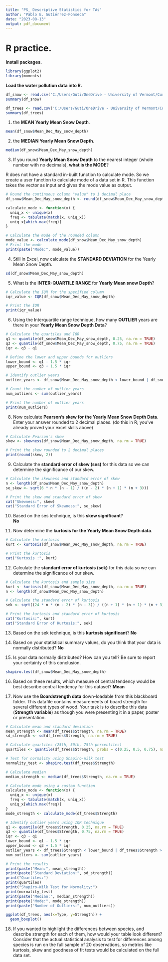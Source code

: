 ```yaml
---
title: "PS_ Descriptive Statistics for TAs"
author: "Pablo E. Gutiérrez-Fonseca"
date: "2023-08-13"
output: pdf_document
---
```





# **R practice.<br />**
\vspace{1em}

**Install packages.<br />**  
```r
library(ggplot2)
library(moments)
```
\vspace{1em}

**Load the water pollution data into R.<br />** 
```r
df_snow <- read.csv('C:/Users/Guti/OneDrive - University of Vermont/Curriculum/07_ Cursos/NR-2400/Problem set_ M4 Descriptive Statistic/Snow Depth data.csv')
summary(df_snow)

df_trees <- read.csv('C:/Users/Guti/OneDrive - University of Vermont/Curriculum/07_ Cursos/NR-2400/Problem set_ M4 Descriptive Statistic/Boardstrength.csv')
summary(df_trees)
```
\newpage

1. the **MEAN Yearly Mean Snow Depth**.  
```r
mean(df_snow$Mean_Dec_May_snow_depth)
```
\vspace{1em}

2. the **MEDIAN Yearly Mean Snow Depth**.  
```r
median(df_snow$Mean_Dec_May_snow_depth)
```
\vspace{1em}

3. If you round **Yearly Mean Snow Depth** to the nearest integer (whole number with no
decimals), **what is the MODE**?  

R does not have a standard in-built function to calculate mode. So we create a user function to calculate mode of a data set in R. This function takes the vector as input and gives the mode value as output.
```r
# Round the continuous column "value" to 1 decimal place
df_snow$Mean_Dec_May_snow_depth <- round(df_snow$Mean_Dec_May_snow_depth, 0)

calculate_mode <- function(x) {
  uniq_x <- unique(x)
  freq <- tabulate(match(x, uniq_x))
  uniq_x[which.max(freq)]
}

# Calculate the mode of the rounded column
mode_value <- calculate_mode(df_snow$Mean_Dec_May_snow_depth)
# Print the mode
print(paste("Mode:", mode_value))
```
\vspace{1em}

4. Still in Excel, now calculate the **STANDARD DEVIATION** for the Yearly Mean Snow
Depth.  
```r
sd(df_snow$Mean_Dec_May_snow_depth)
```
\vspace{1em}

5. What is the **INTER-QUARTILE RANGE** for **Yearly Mean snow Depth**?
```r
# Calculate the IQR for the specified column
iqr_value <- IQR(df_snow$Mean_Dec_May_snow_depth)

# Print the IQR
print(iqr_value)
```
\vspace{1em}

6. Using the Interquartile range technique, how many **OUTLIER** years are there in your
**Yearly Mean Snow Depth Data**?   
```r
# Calculate the quartiles and IQR
q1 <- quantile(df_snow$Mean_Dec_May_snow_depth, 0.25, na.rm = TRUE)
q3 <- quantile(df_snow$Mean_Dec_May_snow_depth, 0.75, na.rm = TRUE)
iqr <- q3 - q1

# Define the lower and upper bounds for outliers
lower_bound <- q1 - 1.5 * iqr
upper_bound <- q3 + 1.5 * iqr

# Identify outlier years
outlier_years <- df_snow$Mean_Dec_May_snow_depth < lower_bound | df_snow$Mean_Dec_May_snow_depth > upper_bound

# Count the number of outlier years
num_outliers <- sum(outlier_years)

# Print the number of outlier years
print(num_outliers)
```
\vspace{1em}

8. Now calculate **Pearson's skew for the Yearly Mean Snow Depth Data**. Enter your
answer rounded to 2 decimal places. (do this in R; you've already proved your excel
skills above)   
```r
# Calculate Pearson's skew
skew <- skewness(df_snow$Mean_Dec_May_snow_depth, na.rm = TRUE)

# Print the skew rounded to 2 decimal places
print(round(skew, 2))
```
\vspace{1em}

9. Calculate the **standard error of skew (ses)** for this data so we can determine the
significance of our skew. 
```r
# Calculate the skewness and standard error of skew
n <- length(df_snow$Mean_Dec_May_snow_depth)
se_skew <- sqrt(6 * n * (n - 1) / ((n - 2) * (n + 1) * (n + 3)))

# Print the skew and standard error of skew
cat("Skewness:", skew)
cat("Standard Error of Skewness:", se_skew)
```
\vspace{1em}

10. Based on the ses technique, is this **skew significant**?  
**No**
\vspace{1em}

11. Now determine the **kurtosis for the Yearly Mean Snow Depth data**. 
```r
# Calculate the kurtosis
kurt <- kurtosis(df_snow$Mean_Dec_May_snow_depth, na.rm = TRUE)

# Print the kurtosis
cat("Kurtosis :", kurt)
```
\vspace{1em}

12. Calculate the **standard error of kurtosis (sek)** for this data so we can determine the significance of our skew. 
```r
# Calculate the kurtosis and sample size
kurt <- kurtosis(df_snow$Mean_Dec_May_snow_depth, na.rm = TRUE)
n <- length(df_snow$Mean_Dec_May_snow_depth)

# Calculate the standard error of kurtosis
sek <- sqrt((24 * n * (n - 2) * (n - 3)) / ((n + 1) * (n + 1) * (n + 3) * (n + 5))) * (1 - (6 / (n + 1) + 1 / (n + 3)))

# Print the kurtosis and standard error of kurtosis
cat("Kurtosis:", kurt)
cat("Standard Error of Kurtosis:", sek)
```
\vspace{1em}

13. Based on the sek technique, is this **kurtosis significant**? 
**No**
\vspace{1em}

14. Based on your statistical summary values, do you think that your data is normally
distributed?
**No**
\vspace{1em}

15. Is your data normally distributed? How can you tell? Be sure to report your certainty of this conclusion.
```r
shapiro.test(df_snow$Mean_Dec_May_snow_depth)
```
\vspace{1em}

16. Based on these results, which measure of central tendency would be best describe central tendency for this dataset?
**Mean**
\vspace{1em}

17. Now use the **Boardstrength data** down-loadable from this blackboard folder. This
datafile contains measurements of board strength for several different types of
wood. Your task is to describe this data (**Strength variable**) as though you were
presenting it in a paper, poster or presentation.  
```r
# Calculate mean and standard deviation
mean_strength <- mean(df_trees$Strength, na.rm = TRUE)
sd_strength <- sd(df_trees$Strength, na.rm = TRUE)

# Calculate quartiles (25th, 50th, 75th percentiles)
quartiles <- quantile(df_trees$Strength, probs = c(0.25, 0.5, 0.75), na.rm = TRUE)

# Test for normality using Shapiro-Wilk test
normality_test <- shapiro.test(df_trees$Strength)

# Calculate median
median_strength <- median(df_trees$Strength, na.rm = TRUE)

# Calculate mode using a custom function
calculate_mode <- function(x) {
  uniq_x <- unique(x)
  freq <- tabulate(match(x, uniq_x))
  uniq_x[which.max(freq)]
}
mode_strength <- calculate_mode(df_trees$Strength)

# Identify outlier years using IQR technique
q1 <- quantile(df_trees$Strength, 0.25, na.rm = TRUE)
q3 <- quantile(df_trees$Strength, 0.75, na.rm = TRUE)
iqr <- q3 - q1
lower_bound <- q1 - 1.5 * iqr
upper_bound <- q3 + 1.5 * iqr
outlier_years <- df_trees$Strength < lower_bound | df_trees$Strength > upper_bound
num_outliers <- sum(outlier_years)

# Print the results
print(paste("Mean:", mean_strength))
print(paste("Standard Deviation:", sd_strength))
print("Quartiles:")
print(quartiles)
print("Shapiro-Wilk Test for Normality:")
print(normality_test)
print(paste("Median:", median_strength))
print(paste("Mode:", mode_strength))
print(paste("Number of Outliers:", num_outliers))
```
\vspace{1em}

```r
ggplot(df_trees, aes(x=Type, y=Strength)) +
  geom_boxplot()
```


18. If you wanted to highlight the differences between species, and describe strength for
each of them, how would your table look different? Consider that the actual statistical
analysis to test for differences among species is run on the full sample of 20 observations, so metrics like kurtosis, skew and goodness of fit tests would be calculated on the full data set.  
